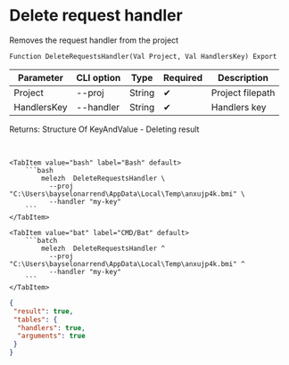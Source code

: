﻿---
sidebar_position: 4
description: Delete request handler and other functions to work with Melezh in the Open Integration Package, a free open-source integration library for 1C:Enterprise 8, OneScript and CLI
keywords: [1C, 1С, 1С:Enterprise, 1С:Enterprise 8.3, API, Integration, Services, Exchange, OneScript, CLI]
---


# Delete request handler
 Removes the request handler from the project



`Function DeleteRequestsHandler(Val Project, Val HandlersKey) Export`

  | Parameter | CLI option | Type | Required | Description |
  |-|-|-|-|-|
  | Project | --proj | String | &#x2714; | Project filepath |
  | HandlersKey | --handler | String | &#x2714; | Handlers key |

  
  Returns:  Structure Of KeyAndValue - Deleting result

<br/>



 

 <Tabs>
  
    <TabItem value="bash" label="Bash" default>
        ```bash
            melezh  DeleteRequestsHandler \
              --proj "C:\Users\bayselonarrend\AppData\Local\Temp\anxujp4k.bmi" \
              --handler "my-key"
        ```
    </TabItem>
  
    <TabItem value="bat" label="CMD/Bat" default>
        ```batch
            melezh  DeleteRequestsHandler ^
              --proj "C:\Users\bayselonarrend\AppData\Local\Temp\anxujp4k.bmi" ^
              --handler "my-key"
        ```
    </TabItem>
</Tabs>

```json title="Result"
{
 "result": true,
 "tables": {
  "handlers": true,
  "arguments": true
 }
}
```
